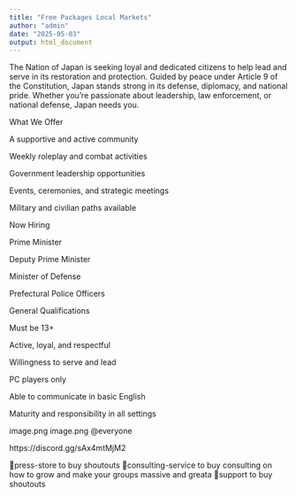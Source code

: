 ```yaml
---
title: "Free Packages Local Markets"
author: "admin"
date: "2025-05-03"
output: html_document
---
```


The Nation of Japan is seeking loyal and dedicated citizens to help lead and serve in its restoration and protection. Guided by peace under Article 9 of the Constitution, Japan stands strong in its defense, diplomacy, and national pride. Whether you're passionate about leadership, law enforcement, or national defense, Japan needs you.

What We Offer

A supportive and active community

Weekly roleplay and combat activities

Government leadership opportunities

Events, ceremonies, and strategic meetings

Military and civilian paths available




Now Hiring

Prime Minister

Deputy Prime Minister

Minister of Defense

Prefectural Police Officers




General Qualifications

Must be 13+

Active, loyal, and respectful

Willingness to serve and lead

PC players only

Able to communicate in basic English

Maturity and responsibility in all settings

image.png
image.png
@everyone

https://discord.gg/sAx4mtMjM2 

⁠📌press-store 
to buy shoutouts
⁠📖consulting-service
to buy consulting on how to grow and make your groups massive and greata
⁠👨support to buy shoutouts
